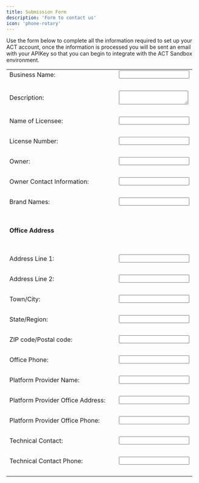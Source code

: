 ```yaml
---
title: Submission Form
description: 'Form to contact us'
icon: 'phone-rotary'
---
```


Use the form below to complete all the information required to set up your ACT account,  once the information is processed you will be sent an email with your APIKey so that you can begin to integrate with the ACT Sandbox environment.

<form>
   <table>
      <tr>
         <td>
            <label>Business Name:</label>
         </td>
         <td>&nbsp;</td>
         <td>
            <input type="text" name="business-name"/>
         </td>
      </tr>
      <tr>
         <td>&nbsp;</td><td>&nbsp;</td><td>&nbsp;</td>
      </tr>
      <tr>
         <td>
            <label>Description:</label>
         </td>
         <td>&nbsp;</td>
         <td>
            <textarea name="description"></textarea>
         </td>
      </tr>
      <tr>
         <td>&nbsp;</td><td>&nbsp;</td><td>&nbsp;</td>
      </tr>
      <tr>
         <td>  
            <label>Name of Licensee:</label>
         </td>
         <td>&nbsp;</td>
         <td>
            <input type="text" name="name-of-licensee" />
         </td>
      </tr>
      <tr>
         <td>&nbsp;</td><td>&nbsp;</td><td>&nbsp;</td>
      </tr>
      <tr>
         <td>  
            <label>License Number:</label>
         </td>
         <td>&nbsp;</td>
         <td>
            <input type="text" name="license-number" />
         </td>
      </tr>
      <tr>
         <td>&nbsp;</td><td>&nbsp;</td><td>&nbsp;</td>
      </tr>
      <tr>
         <td>  
            <label>Owner:</label>
         </td>
         <td>&nbsp;</td>
         <td>
            <input type="text" name="owner" />
         </td>
      </tr>
      <tr>
         <td>&nbsp;</td><td>&nbsp;</td><td>&nbsp;</td>
      </tr>
      <tr>
         <td>  
            <label>Owner Contact Information:</label>
         </td>
         <td>&nbsp;</td>
         <td>
            <input type="text" name="owner-contact-number" />
         </td>
      </tr>
      <tr>
         <td>&nbsp;</td><td>&nbsp;</td><td>&nbsp;</td>
      </tr>
      <tr>
         <td>  
            <label>Brand Names:</label>
         </td>
         <td>&nbsp;</td>
         <td>
            <input type="text" name="brand-names" />
         </td>
      </tr>
      <tr>
         <td>&nbsp;</td><td>&nbsp;</td><td>&nbsp;</td>
      </tr>
      <tr>
         <td><h4>Office Address</h4></td>
      </tr>
      <tr>
         <td>&nbsp;</td><td>&nbsp;</td><td>&nbsp;</td>
      </tr>
      <tr>
         <td>  
            <label>Address Line 1:</label>
         </td>
         <td>&nbsp;</td>
         <td>
            <input type="text" name="office-address-line-1" />
         </td>
      </tr>
      <tr>
         <td>&nbsp;</td><td>&nbsp;</td><td>&nbsp;</td>
      </tr>
      <tr>
         <td>  
            <label>Address Line 2:</label>
         </td>
         <td>&nbsp;</td>
         <td>
            <input type="text" name="office-address-line-2" />
         </td>
      </tr>
      <tr>
         <td>&nbsp;</td><td>&nbsp;</td><td>&nbsp;</td>
      </tr>
      <tr>
         <td>  
            <label>Town/City:</label>
         </td>
         <td>&nbsp;</td>
         <td>
            <input type="text" name="office-address-town-city" />
         </td>
      </tr>
      <tr>
         <td>&nbsp;</td><td>&nbsp;</td><td>&nbsp;</td>
      </tr>
      <tr>
         <td>  
            <label>State/Region:</label>
         </td>
         <td>&nbsp;</td>
         <td>
            <input type="text" name="office-address-state-region" />
         </td>
      </tr>
      <tr>
         <td>&nbsp;</td><td>&nbsp;</td><td>&nbsp;</td>
      </tr>
      <tr>
         <td>  
            <label>ZIP code/Postal code:</label>
         </td>
         <td>&nbsp;</td>
         <td>
            <input type="text" name="office-address-ZIP" />
         </td>
      </tr>
      <tr>
         <td>&nbsp;</td><td>&nbsp;</td><td>&nbsp;</td>
      </tr>
      <tr>
         <td>  
            <label>Office Phone:</label>
         </td>
         <td>&nbsp;</td>
         <td>
            <input type="text" name="office-phone" />
         </td>
      </tr>
      <tr>
         <td>&nbsp;</td><td>&nbsp;</td><td>&nbsp;</td>
      </tr>
      <tr>
         <td>  
            <label>Platform Provider Name:</label>
         </td>
         <td>&nbsp;</td>
         <td>
            <input type="text" name="platform-provider-name" />
         </td>
      </tr>
      <tr>
         <td>&nbsp;</td><td>&nbsp;</td><td>&nbsp;</td>
      </tr>
      <tr>
         <td>  
            <label>Platform Provider Office Address:</label>
         </td>
         <td>&nbsp;</td>
         <td>
            <input type="text" name="platform-provider-office-address" />
         </td>
      </tr>
      <tr>
         <td>&nbsp;</td><td>&nbsp;</td><td>&nbsp;</td>
      </tr>      <tr>
         <td>  
            <label>Platform Provider Office Phone:</label>
         </td>
         <td>&nbsp;</td>
         <td>
            <input type="text" name="platform-provider-office-phone" />
         </td>
      </tr>
      <tr>
         <td>&nbsp;</td><td>&nbsp;</td><td>&nbsp;</td>
      </tr>      <tr>
         <td>  
            <label>Technical Contact:</label>
         </td>
         <td>&nbsp;</td>
         <td>
            <input type="text" name="technical-contact" />
         </td>
      </tr>
      <tr>
         <td>&nbsp;</td><td>&nbsp;</td><td>&nbsp;</td>
      </tr>      <tr>
         <td>  
            <label>Technical Contact Phone:</label>
         </td>
         <td>&nbsp;</td>
         <td>
            <input type="text" name="technical-contact-phone" />
         </td>
      </tr>
      <tr>
         <td>&nbsp;</td><td>&nbsp;</td><td>&nbsp;</td>
      </tr>
   </table>
</form>
